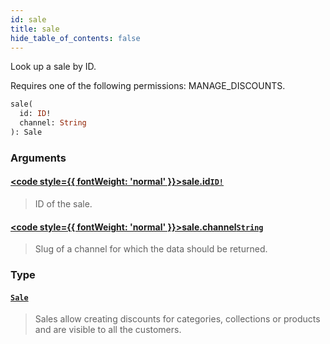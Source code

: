 ```yaml
---
id: sale
title: sale
hide_table_of_contents: false
---
```








Look up a sale by ID.

Requires one of the following permissions: MANAGE_DISCOUNTS.

```graphql
sale(
  id: ID!
  channel: String
): Sale
```


### Arguments

#### [<code style={{ fontWeight: 'normal' }}>sale.<b>id</b></code>](#)<Bullet />[`ID!`](../../../developer/api-reference/scalars/id) <Badge class="secondary" text="non-null"/> <Badge class="secondary" text="scalar"/>
> ID of the sale.
> 

#### [<code style={{ fontWeight: 'normal' }}>sale.<b>channel</b></code>](#)<Bullet />[`String`](../../../developer/api-reference/scalars/string) <Badge class="secondary" text="scalar"/>
> Slug of a channel for which the data should be returned.
> 

### Type

#### [`Sale`](../../../developer/api-reference/objects/sale) <Badge class="secondary" text="object"/>
> Sales allow creating discounts for categories, collections or products and are visible to all the customers.
> 





